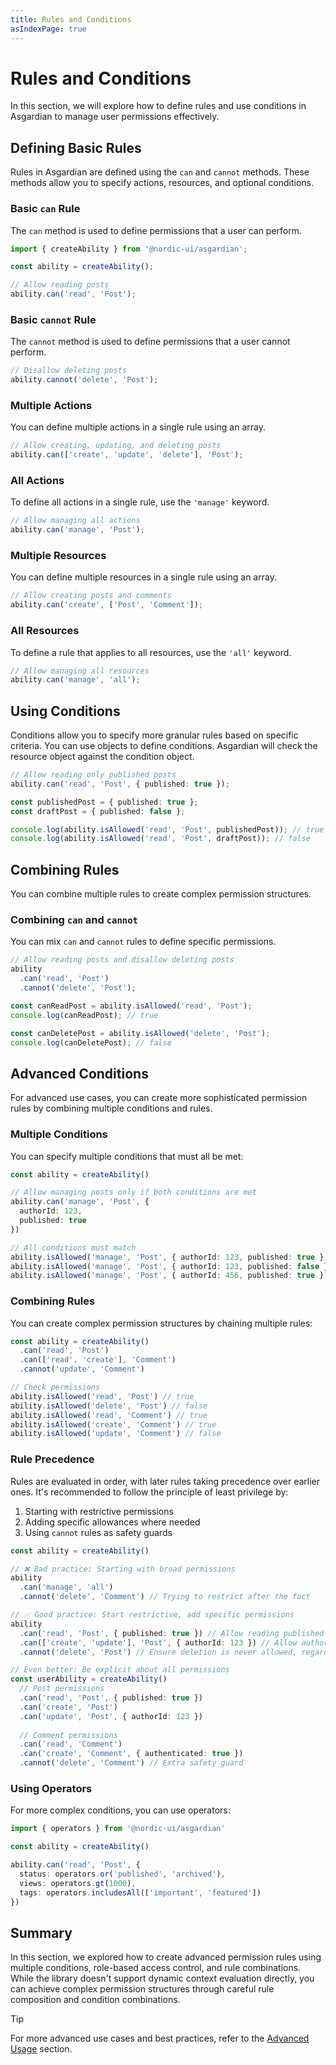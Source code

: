 ```yaml
---
title: Rules and Conditions
asIndexPage: true
---
```


# Rules and Conditions

In this section, we will explore how to define rules and use conditions in Asgardian to manage user permissions effectively.

## Defining Basic Rules

Rules in Asgardian are defined using the `can` and `cannot` methods. These methods allow you to specify actions, resources, and optional conditions.

### Basic `can` Rule

The `can` method is used to define permissions that a user can perform.

```ts
import { createAbility } from '@nordic-ui/asgardian';

const ability = createAbility();

// Allow reading posts
ability.can('read', 'Post');
```

### Basic `cannot` Rule

The `cannot` method is used to define permissions that a user cannot perform.

```ts
// Disallow deleting posts
ability.cannot('delete', 'Post');
```

### Multiple Actions

You can define multiple actions in a single rule using an array.

```ts
// Allow creating, updating, and deleting posts
ability.can(['create', 'update', 'delete'], 'Post');
```

### All Actions

To define all actions in a single rule, use the `'manage'` keyword.

```ts
// Allow managing all actions
ability.can('manage', 'Post');
```

### Multiple Resources

You can define multiple resources in a single rule using an array.

```ts
// Allow creating posts and comments
ability.can('create', ['Post', 'Comment']);
```

### All Resources

To define a rule that applies to all resources, use the `'all'` keyword.

```ts
// Allow managing all resources
ability.can('manage', 'all');
```

## Using Conditions

Conditions allow you to specify more granular rules based on specific criteria. You can use objects to define conditions. Asgardian will check the resource object against the condition object.

```ts
// Allow reading only published posts
ability.can('read', 'Post', { published: true });

const publishedPost = { published: true };
const draftPost = { published: false };

console.log(ability.isAllowed('read', 'Post', publishedPost)); // true
console.log(ability.isAllowed('read', 'Post', draftPost)); // false
```

## Combining Rules

You can combine multiple rules to create complex permission structures.

### Combining `can` and `cannot`

You can mix `can` and `cannot` rules to define specific permissions.

```ts
// Allow reading posts and disallow deleting posts
ability
  .can('read', 'Post')
  .cannot('delete', 'Post');

const canReadPost = ability.isAllowed('read', 'Post');
console.log(canReadPost); // true

const canDeletePost = ability.isAllowed('delete', 'Post');
console.log(canDeletePost); // false
```

## Advanced Conditions

For advanced use cases, you can create more sophisticated permission rules by combining multiple conditions and rules.

### Multiple Conditions

You can specify multiple conditions that must all be met:

```ts
const ability = createAbility()

// Allow managing posts only if both conditions are met
ability.can('manage', 'Post', {
  authorId: 123,
  published: true
})

// All conditions must match
ability.isAllowed('manage', 'Post', { authorId: 123, published: true }) // true
ability.isAllowed('manage', 'Post', { authorId: 123, published: false }) // false
ability.isAllowed('manage', 'Post', { authorId: 456, published: true }) // false
```

### Combining Rules

You can create complex permission structures by chaining multiple rules:

```ts
const ability = createAbility()
  .can('read', 'Post')
  .can(['read', 'create'], 'Comment')
  .cannot('update', 'Comment')

// Check permissions
ability.isAllowed('read', 'Post') // true
ability.isAllowed('delete', 'Post') // false
ability.isAllowed('read', 'Comment') // true
ability.isAllowed('create', 'Comment') // true
ability.isAllowed('update', 'Comment') // false
```

### Rule Precedence

Rules are evaluated in order, with later rules taking precedence over earlier ones. It's recommended to follow the principle of least privilege by:
1. Starting with restrictive permissions
2. Adding specific allowances where needed
3. Using `cannot` rules as safety guards

```ts
const ability = createAbility()

// ❌ Bad practice: Starting with broad permissions
ability
  .can('manage', 'all')
  .cannot('delete', 'Comment') // Trying to restrict after the fact

// ✅ Good practice: Start restrictive, add specific permissions
ability
  .can('read', 'Post', { published: true }) // Allow reading published posts
  .can(['create', 'update'], 'Post', { authorId: 123 }) // Allow authors to manage their own posts
  .cannot('delete', 'Post') // Ensure deletion is never allowed, regardless of other rules

// Even better: Be explicit about all permissions
const userAbility = createAbility()
  // Post permissions
  .can('read', 'Post', { published: true })
  .can('create', 'Post')
  .can('update', 'Post', { authorId: 123 })
  
  // Comment permissions
  .can('read', 'Comment')
  .can('create', 'Comment', { authenticated: true })
  .cannot('delete', 'Comment') // Extra safety guard
```

### Using Operators

For more complex conditions, you can use operators:

```ts
import { operators } from '@nordic-ui/asgardian'

const ability = createAbility()

ability.can('read', 'Post', {
  status: operators.or('published', 'archived'),
  views: operators.gt(1000),
  tags: operators.includesAll(['important', 'featured'])
})
```

## Summary

In this section, we explored how to create advanced permission rules using multiple conditions, role-based access control, and rule combinations. While the library doesn't support dynamic context evaluation directly, you can achieve complex permission structures through careful rule composition and condition combinations.

> [!TIP]
>
> For more advanced use cases and best practices, refer to the [Advanced Usage](/docs/advanced-usage) section.